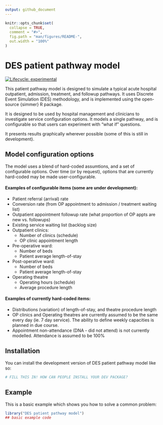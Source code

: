 ```yaml
---
output: github_document
---
```


<!-- README.md is generated from README.Rmd. Please edit that file -->

```r
knitr::opts_chunk$set(
  collapse = TRUE,
  comment = "#>",
  fig.path = "man/figures/README-",
  out.width = "100%"
)
```

# DES patient pathway model

<!-- badges: start -->
[![Lifecycle: experimental](https://img.shields.io/badge/lifecycle-experimental-orange.svg)](https://lifecycle.r-lib.org/articles/stages.html#experimental)
<!-- badges: end -->

This patient pathway model is designed to simulate a typical acute hospital outpatient, admission, treatment, and followup pathways.  It uses Discrete Event Simulation (DES) methodology, and is implemented using the open-source {simmer} R package.

It is designed to be used by hospital management and clinicians to investigate service configuration options. It models a single pathway, and is configurable so that users can experiment with "what if" questions.  

It presents results graphically wherever possible (some of this is still in development).

## Model configuration options

The model uses a blend of hard-coded assumtions, and a set of configurable options.  Over time (or by request), options that are currently hard-coded may be made user-configurable.  

#### Examples of configurable items (some are under development):

* Patient referral (arrival) rate
* Conversion rate (from OP appointment to admission / treatment waiting list)
* Outpatient appointment followup rate (what proportion of OP appts are new vs. followups)
* Existing service waiting list (backlog size)
* Outpatient clinics:
  - Number of clinics (schedule)
  - OP clinic appointment length
* Pre-operative ward:
  - Number of beds
  - Patient average length-of-stay
* Post-operative ward:
  - Number of beds
  - Patient average length-of-stay
* Operating theatre
  - Operating hours (schedule)
  - Average procedure length
  
#### Examples of currently hard-coded items:

* Distributions (variation) of length-of-stay, and theatre procedure length
* OP clinics and Operating theatres are currently assumed to be the same every day (ie. 7 day service).  The ability to define weekly capacities is planned in due course.  
* Appointment non-attendance (DNA - did not attend) is not currently modelled.  Attendance is assumed to be 100%

## Installation

You can install the development version of DES patient pathway model like so:

``` r
# FILL THIS IN! HOW CAN PEOPLE INSTALL YOUR DEV PACKAGE?
```

## Example

This is a basic example which shows you how to solve a common problem:

```r
library("DES patient pathway model")
## basic example code
```

